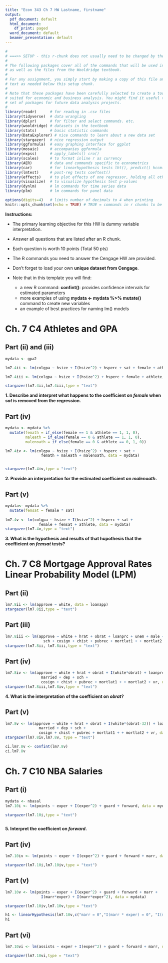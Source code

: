 ```yaml
---
title: "Econ 343 Ch 7 HW Lastname, firstname"
output:
  pdf_document: default
  html_document:
    df_print: paged
  word_document: default
  beamer_presentation: default
---
```


```r
#
# ===>> SETUP - this r-chunk does not usually need to be changed by the student.
#
# The following packages cover all of the commands that will be used in this class,
# as well as the files from the Wooldridge textbook.
# 
# For any assignment, you simply start by making a copy of this file and add the R chunks and
# text as needed below this setup chunk. 
#
# Note that these packages have been carefully selected to create a toolkit that is ideally
# suited for economic and business analysis. You might find it useful to keep this template and
# set of packages for future data analysis projects.
#
library(readr)      # for reading in .csv files
library(tidyverse)  # data wrangling
library(dplyr)      # for filter and select commands. etc.
library(wooldridge) # datasets in the textbook
library(stats)      # basic statistic commands
library(DataExplorer) # nice commands to learn about a new data set
library(stargazer)  # nice regression output
library(ggformula)  # easy graphing interface for ggplot
library(mosaic)     # accompanies ggformula
library(expss)      # apply_labels() cro()
library(scales)     # to format inline r as currency
library(AER)        # data and commands specific to econometrics
library(car)        # for linearhypothesis tests lht(), predict() hccm() heterosced.
library(lmtest)     # post-reg tests coeftest()
library(effects)    # to plot effects of one regressor, holding all others constant
library(visualize)  # to visualize hypothesis test p-values
library(dynlm)      # lm commands for time series data
library(plm)        # lm commands for panel data

options(digits=4)   # limits number of decimals to 4 when printing
knitr::opts_chunk$set(echo = TRUE) # TRUE = commands in r chunks to be echoed in outfile
```

**Instructions: **

- The primary learning objective for this HW is dummy variable interpretation.
- Answer all questions that are listed after an R chunk.
- Each question is worth 10 points (Total 50 pts)

- The R commands you need to answer the Cengage HW are provided. 
- Don't forget to load your own **unique dataset from Cengage**.
- Note that in this template you will find:
  - a new R command: **confint()**: provides confidence intervals for estimated parameters
  - more examples of using **mydata <- mydata %>% mutate()** command to create new variables
  - an example of best practices for naming lm() models


# Ch. 7 C4 Athletes and GPA

## Part (ii) and (iii)
``` r

mydata <- gpa2

lm7.4ii <- lm(colgpa ~ hsize + I(hsize^2) + hsperc + sat + female + athlete, data = mydata)

lm7.4iii <- lm(colgpa ~ hsize + I(hsize^2) + hsperc + female + athlete, data = mydata)

stargazer(lm7.4ii,lm7.4iii,type = "text")

```

**1. Describe and interpret what happens to the coefficient on *female* when *sat* is removed from the regression. ** 


## Part (iv)
``` r

mydata <- mydata %>%
  mutate(femath = if_else(female == 1 & athlete == 1, 1, 0),
         maleath = if_else(female == 0 & athlete == 1, 1, 0),
         malenoath = if_else(female == 0 & athlete == 0, 1, 0))

lm7.4iv <- lm(colgpa ~ hsize + I(hsize^2) + hsperc + sat + 
                femath + maleath + malenoath, data = mydata)


stargazer(lm7.4iv,type = "text")

```

**2. Provide an interpretation for the estimated coefficient on *malenoath*. **


## Part (v)

``` r
mydata<- mydata %>%
  mutate(femsat = female * sat)
  
lm7.4v <- lm(colgpa ~ hsize + I(hsize^2) + hsperc + sat + 
               female + femsat + athlete, data = mydata)
stargazer(lm7.4v,type = "text")

```

**3. What is the hypothesis and results of that hupothesis that the coefficient on *femsat* tests?**



# Ch. 7 C8 Mortgage Approval Rates Linear Probability Model (LPM)

## Part (ii)

``` r
lm7.8ii <- lm(approve ~ white, data = loanapp)
stargazer(lm7.8ii,type = "text")

```



## Part (iii)

``` r
lm7.8iii <- lm(approve ~ white + hrat + obrat + loanprc + unem + male + married + dep + 
                 sch + cosign + chist + pubrec + mortlat1 + + mortlat2 + vr, data = loanapp)
stargazer(lm7.8ii, lm7.8iii,type = "text")

```

## Part (iv)

``` r
lm7.8iv <- lm(approve ~ white + hrat + obrat + I(white*obrat) + loanprc + unem + male +
                married + dep + sch + 
                cosign + chist + pubrec + mortlat1 + + mortlat2 + vr, data = loanapp)
stargazer(lm7.8iii,lm7.8iv,type = "text")

```


**4. What is the interpretation of the coefficient on *obrat*?**


## Part (v)

``` r
lm7.8v <- lm(approve ~ white + hrat + obrat + I(white*(obrat-32)) + loanprc + unem + male +
               married + dep + sch + 
               cosign + chist + pubrec + mortlat1 + + mortlat2 + vr, data = loanapp)
stargazer(lm7.8iv,lm7.8v, type = "text")

ci.lm7.8v <- confint(lm7.8v)
ci.lm7.8v

```


# Ch. 7 C10 NBA Salaries

## Part (i)

``` r

mydata <- nbasal
lm7.10i <- lm(points ~ exper + I(exper^2) + guard + forward, data = mydata)

stargazer(lm7.10i,type = "text")



```

**5. Interpret the coefficient on *forward*.**

## Part (iv)

``` r
lm7.10iv <- lm(points ~ exper + I(exper^2) + guard + forward + marr, data = mydata)

stargazer(lm7.10i,lm7.10iv,type = "text")

```


## Part (v)

``` r

lm7.10v <- lm(points ~ exper + I(exper^2) + guard + forward + marr + 
                I(marr*exper) + I(marr*exper^2), data = mydata)

stargazer(lm7.10iv,lm7.10v,type = "text")

h1 <- linearHypothesis(lm7.10v,c("marr = 0","I(marr * exper) = 0", "I(marr * exper^2) = 0"))
h1

```

## Part (vi)

``` r

lm7.10vi <- lm(assists ~ exper + I(exper^2) + guard + forward + marr, data = mydata)

stargazer(lm7.10vi,type = "text")

```



